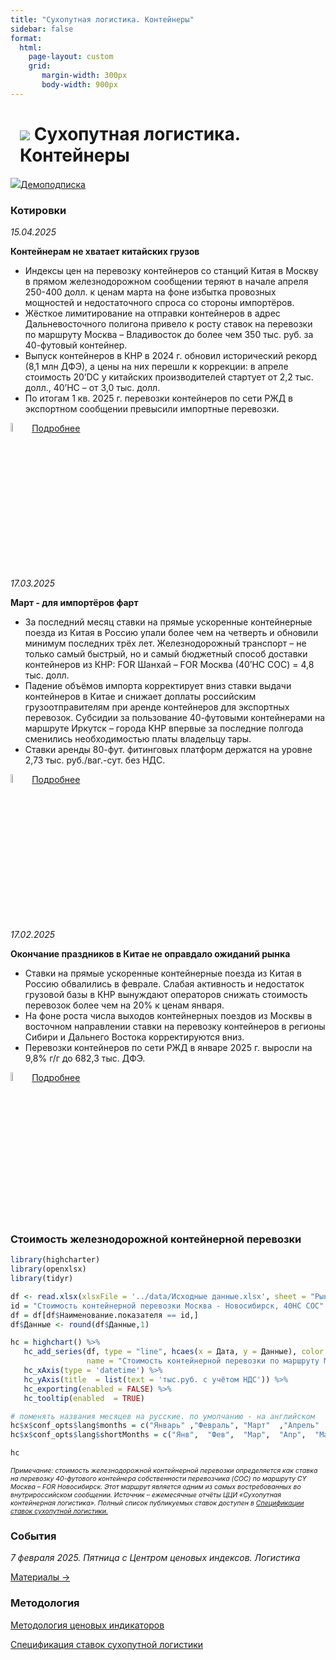 ```yaml
---
title: "Сухопутная логистика. Контейнеры"
sidebar: false
format: 
  html:
    page-layout: custom
    grid:
       margin-width: 300px
       body-width: 900px
---
```


# ![](../images/icon-barcode.svg) Сухопутная логистика. Контейнеры {.my-custom-class style="margin-left:3%;"}

![](../images/icon-subscription.svg)[Демоподписка](../demo-subscription.qmd)

::::::: {.grid style="margin-left:0%"}
::: {.g-col-12 .g-col-sm-12 .g-col-xs-12 .g-col-xl-6 .g-col-md-6 .g-col-lg-6}
### Котировки

*15.04.2025*

**Контейнерам не хватает китайских грузов**

-   Индексы цен на перевозку контейнеров со станций Китая в Москву в прямом железнодорожном сообщении теряют в начале апреля 250-400 долл. к ценам марта на фоне избытка провозных мощностей и недостаточного спроса со стороны импортёров.
-   Жёсткое лимитирование на отправки контейнеров в адрес Дальневосточного полигона привело к росту ставок на перевозки по маршруту Москва – Владивосток до более чем 350 тыс. руб. за 40-футовый контейнер.
-   Выпуск контейнеров в КНР в 2024 г. обновил исторический рекорд (8,1 млн ДФЭ), а цены на них перешли к коррекции: в апреле стоимость 20’DC у китайских производителей стартует от 2,2 тыс. долл., 40’HC – от 3,0 тыс. долл.
-   По итогам 1 кв. 2025 г. перевозки контейнеров по сети РЖД в экспортном сообщении превысили импортные перевозки.

![](../images/icon-locker.svg){width="6%"} [Подробнее](../demo-subscription.qmd)


*17.03.2025*

**Март - для импортёров фарт**

-   За последний месяц ставки на прямые ускоренные контейнерные поезда из Китая в Россию упали более чем на четверть и обновили минимум последних трёх лет. Железнодорожный транспорт – не только самый быстрый, но и самый бюджетный способ доставки контейнеров из КНР: FOR Шанхай – FOR Москва (40’HC COC) = 4,8 тыс. долл.
-   Падение объёмов импорта корректирует вниз ставки выдачи контейнеров в Китае и снижает доплаты российским грузоотправителям при аренде контейнеров для экспортных перевозок. Субсидии за пользование 40-футовыми контейнерами на маршруте Иркутск – города КНР впервые за последние полгода сменились необходимостью платы владельцу тары.
-   Ставки аренды 80-фут. фитинговых платформ держатся на уровне 2,73 тыс. руб./ваг.-сут. без НДС.

![](../images/icon-locker.svg){width="6%"} [Подробнее](../demo-subscription.qmd)

*17.02.2025*

**Окончание праздников в Китае не оправдало ожиданий рынка**

-   Ставки на прямые ускоренные контейнерные поезда из Китая в Россию обвалились в феврале. Слабая активность и недостаток грузовой базы в КНР вынуждают операторов снижать стоимость перевозок более чем на 20% к ценам января.
-   На фоне роста числа выходов контейнерных поездов из Москвы в восточном направлении ставки на перевозку контейнеров в регионы Сибири и Дальнего Востока корректируются вниз.
-   Перевозки контейнеров по сети РЖД в январе 2025 г. выросли на 9,8% г/г до 682,3 тыс. ДФЭ.

![](../images/icon-locker.svg){width="6%"} [Подробнее](../demo-subscription.qmd)

:::

::: {.g-col-12 .g-col-sm-12 .g-col-xs-12 .g-col-xl-6 .g-col-md-6 .g-col-lg-6}
### Стоимость железнодорожной контейнерной перевозки

```r
library(highcharter)
library(openxlsx)
library(tidyr)

df <- read.xlsx(xlsxFile = '../data/Исходные данные.xlsx', sheet = "Рынки", detectDates = TRUE)
id = "Стоимость контейнерной перевозки Москва - Новосибирск, 40HC COC"
df = df[df$Наименование.показателя == id,]
df$Данные <- round(df$Данные,1)

hc = highchart() %>% 
   hc_add_series(df, type = "line", hcaes(x = Дата, y = Данные), color = "#1A4AFC", 
                 name = "Стоимость контейнерной перевозки по маршруту Москва - Новосибирск, 40HC COC", marker = list(enabled = FALSE)) %>% 
   hc_xAxis(type = 'datetime') %>% 
   hc_yAxis(title  = list(text = 'тыс.руб. с учётом НДС')) %>% 
   hc_exporting(enabled = FALSE) %>% 
   hc_tooltip(enabled  = TRUE)

# поменять названия месяцев на русские. по умолчанию - на английском
hc$x$conf_opts$lang$months = c("Январь"	,"Февраль",	"Март"	,"Апрель"	,"Май",	"Июнь", "Июль",	"Август",	"Сентябрь",	"Октябрь",	"Ноябрь",	"Декабрь")
hc$x$conf_opts$lang$shortMonths = c("Янв", 	"Фев",	"Мар",	"Апр",	"Май",	"Июн",	"Июл",	"Авг",	"Сен",	"Окт",	"Ноя",	"Дек")

hc
```

[*Примечание: стоимость железнодорожной контейнерной перевозки определяется как ставка на перевозку 40-футового контейнера собственности перевозчика (COC) по маршруту CY Москва – FOR Новосибирск. Этот маршрут является одним из самых востребованных во внутрироссийском сообщении. Источник – ежемесячные отчёты ЦЦИ «Сухопутная контейнерная логистика». Полный список публикуемых ставок доступен в [Спецификации ставок сухопутной логистики.](../methodology/specs-logistics.qmd)*]{style="font-size:0.75em"}
:::

::: {.g-col-12 .g-col-sm-12 .g-col-xs-12 .g-col-xl-6 .g-col-md-6 .g-col-lg-6}
### События

*7 февраля 2025. Пятница с Центром ценовых индексов. Логистика*

[Материалы →](../events/2025-02-07-logistics.qmd)
:::

::: {.g-col-12 .g-col-sm-12 .g-col-xs-12 .g-col-xl-4 .g-col-md-6 .g-col-lg-6}
### Методология

[Методология ценовых индикаторов](../methodology/methodology-benchmark-pbc.qmd)

[Спецификация ставок сухопутной логистики](../methodology/specs-logistics.qmd)
:::
:::::::
